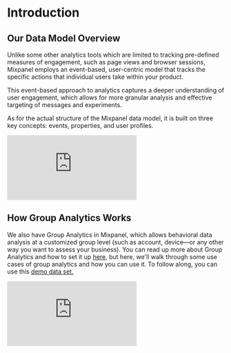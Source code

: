 # Introduction

## Our Data Model Overview

Unlike some other analytics tools which are limited to tracking pre-defined measures of engagement, such as page views and browser sessions, Mixpanel employs an event-based, user-centric model that tracks the specific actions that individual users take within your product.

This event-based approach to analytics captures a deeper understanding of user engagement, which allows for more granular analysis and effective targeting of messages and experiments.

As for the actual structure of the Mixpanel data model, it is built on three key concepts: events, properties, and user profiles.


<div
  style={{
    position: "relative",
    paddingBottom: "56.25%",
    height: 0,
    overflow: "hidden",
  }}
>
  <iframe
    src="https://www.loom.com/embed/fc9390690f1e4d84ab926dcf54914118"
    frameBorder="0"
    style={{
      position: "absolute",
      top: 0,
      left: 0,
      width: "100%",
      height: "100%",
    }}
    allowFullScreen
  ></iframe>
</div>

## How Group Analytics Works
We also have Group Analytics in Mixpanel, which allows behavioral data analysis at a customized group level (such as account, device—or any other way you want to assess your business). You can read up more about Group Analytics and how to set it up [here](/docs/features/advanced/group-analytics), but here, we'll walk through some use cases of group analytics and how you can use it. To follow along, you can use this [demo data set.](https://mixpanel.com/s/1M3OI6)

<div
  style={{
    position: "relative",
    paddingBottom: "56.25%",
    height: 0,
    overflow: "hidden",
  }}
>
  <iframe
    src="https://www.loom.com/embed/c97b10f9443941a38c3ea649c714d5b3"
    frameBorder="0"
    style={{
      position: "absolute",
      top: 0,
      left: 0,
      width: "100%",
      height: "100%",
    }}
    allowFullScreen
  ></iframe>
</div>

